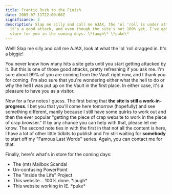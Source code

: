 ```yaml
---
title: Frantic Rush to the Finish
date: 2005-07-11T22:00:00Z
significance: 2
description: Slap me silly and call me AJAX, the 'ol 'roll is under attack! But
  it's a good attack, and even though the site's not 100% yet, I've got a lot in
  store for you in the coming days. \*laugh\* \*puke\*
---
```


Well! Slap me silly and call me AJAX, look at what the 'ol 'roll dragged in. It's a biggie!

You never know how many hits a site gets until you start getting attacked by it. But this is one of those good attacks, pretty refreshing if you ask me. I'm sure about 99% of you are coming from the Vault right now, and I thank you for coming. I'm also sure that you're wondering either what the hell to do or why the hell I was put up on the Vault in the first place. In either case, it's a pleasure to have you as a visitor.

Now for a few notes I guess. The first being that **the site is still a work-in-progress**. I bet you that you'll come here tomorrow (hopefully) and see something different, manily because I still have some quirks to work out and then the ever popular "getting the piece of crap website to work in the piece of crap browser." If by any chance you can help with that, please let me know. The second note ties in with the first in that not all the content is here, I have a lot of other little tidbits to publish and I'm still waiting for **somebody** to start off my "Famous Last Words" series. Again, you can contact me for that.

Finally, here's what's in store for the coming days:

- The (mt) Mailbox Scandal
- Un-confusing PowerPoint
- The "Inside the Life" Project
- This website... 100% done. \*laugh\*
- This website working in IE. \*puke\*
